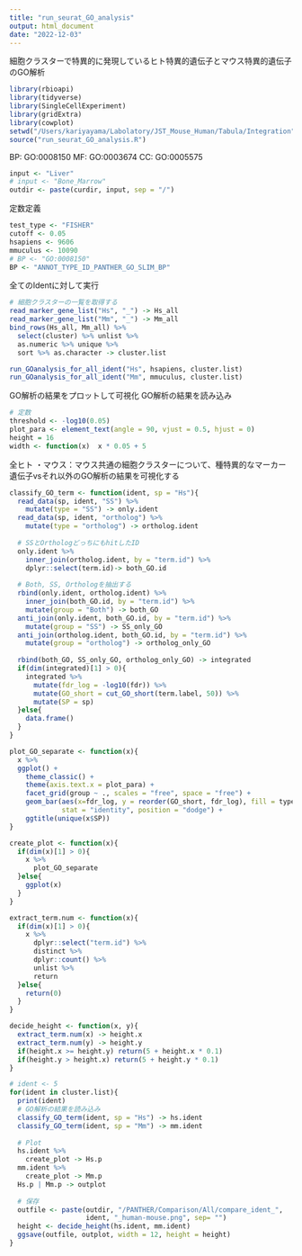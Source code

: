 ```yaml
---
title: "run_seurat_GO_analysis"
output: html_document
date: "2022-12-03"
---
```


細胞クラスターで特異的に発現しているヒト特異的遺伝子とマウス特異的遺伝子のGO解析
```r
library(rbioapi)
library(tidyverse)
library(SingleCellExperiment)
library(gridExtra)
library(cowplot)
setwd("/Users/kariyayama/Labolatory/JST_Mouse_Human/Tabula/Integration")
source("run_seurat_GO_analysis.R")
```

BP: GO:0008150
MF: GO:0003674
CC: GO:0005575
```r
input <- "Liver"
# input <- "Bone_Marrow"
outdir <- paste(curdir, input, sep = "/")
```

定数定義
```r
test_type <- "FISHER"
cutoff <- 0.05
hsapiens <- 9606
mmuculus <- 10090
# BP <- "GO:0008150"
BP <- "ANNOT_TYPE_ID_PANTHER_GO_SLIM_BP"
```

全てのIdentに対して実行
```r
# 細胞クラスターの一覧を取得する                                             
read_marker_gene_list("Hs", "_") -> Hs_all
read_marker_gene_list("Mm", "_") -> Mm_all
bind_rows(Hs_all, Mm_all) %>%
  select(cluster) %>% unlist %>%
  as.numeric %>% unique %>%
  sort %>% as.character -> cluster.list

run_GOanalysis_for_all_ident("Hs", hsapiens, cluster.list)
run_GOanalysis_for_all_ident("Mm", mmuculus, cluster.list)
```
GO解析の結果をプロットして可視化
GO解析の結果を読み込み
```r
# 定数
threshold <- -log10(0.05)
plot_para <- element_text(angle = 90, vjust = 0.5, hjust = 0)
height = 16
width <- function(x)  x * 0.05 + 5
```  

全ヒト ・マウス：マウス共通の細胞クラスターについて、種特異的なマーカー遺伝子vsそれ以外のGO解析の結果を可視化する
```r
classify_GO_term <- function(ident, sp = "Hs"){
  read_data(sp, ident, "SS") %>%
    mutate(type = "SS") -> only.ident
  read_data(sp, ident, "ortholog") %>%
    mutate(type = "ortholog") -> ortholog.ident
  
  # SSとOrthologどっちにもhitしたID
  only.ident %>%
    inner_join(ortholog.ident, by = "term.id") %>%
    dplyr::select(term.id)-> both_GO.id
  
  # Both, SS, Orthologを抽出する
  rbind(only.ident, ortholog.ident) %>%
    inner_join(both_GO.id, by = "term.id") %>%
    mutate(group = "Both") -> both_GO
  anti_join(only.ident, both_GO.id, by = "term.id") %>%
    mutate(group = "SS") -> SS_only_GO
  anti_join(ortholog.ident, both_GO.id, by = "term.id") %>%
    mutate(group = "ortholog") -> ortholog_only_GO
  
  rbind(both_GO, SS_only_GO, ortholog_only_GO) -> integrated
  if(dim(integrated)[1] > 0){
    integrated %>%
      mutate(fdr_log = -log10(fdr)) %>%
      mutate(GO_short = cut_GO_short(term.label, 50)) %>%
      mutate(SP = sp)
  }else{
    data.frame()
  }
}

plot_GO_separate <- function(x){
  x %>%
  ggplot() +
    theme_classic() +
    theme(axis.text.x = plot_para) +
    facet_grid(group ~ ., scales = "free", space = "free") +
    geom_bar(aes(x=fdr_log, y = reorder(GO_short, fdr_log), fill = type),
             stat = "identity", position = "dodge") +
    ggtitle(unique(x$SP))
}

create_plot <- function(x){
  if(dim(x)[1] > 0){
    x %>%
      plot_GO_separate
  }else{
    ggplot(x)
  }
}

extract_term.num <- function(x){
  if(dim(x)[1] > 0){
    x %>%
      dplyr::select("term.id") %>%
      distinct %>%
      dplyr::count() %>%
      unlist %>%
      return
  }else{
    return(0)
  }
}

decide_height <- function(x, y){
  extract_term.num(x) -> height.x
  extract_term.num(y) -> height.y
  if(height.x >= height.y) return(5 + height.x * 0.1)
  if(height.y > height.x) return(5 + height.y * 0.1) 
}
```

```r
# ident <- 5
for(ident in cluster.list){
  print(ident)
  # GO解析の結果を読み込み
  classify_GO_term(ident, sp = "Hs") -> hs.ident
  classify_GO_term(ident, sp = "Mm") -> mm.ident
  
  # Plot
  hs.ident %>%
    create_plot -> Hs.p
  mm.ident %>%
    create_plot -> Mm.p
  Hs.p | Mm.p -> outplot
  
  # 保存
  outfile <- paste(outdir, "/PANTHER/Comparison/All/compare_ident_",
                   ident, "_human-mouse.png", sep= "")
  height <- decide_height(hs.ident, mm.ident)
  ggsave(outfile, outplot, width = 12, height = height)
}
```

